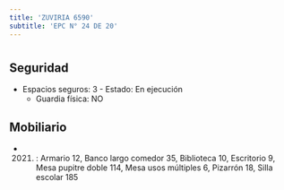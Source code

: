 ```yaml
---
title: 'ZUVIRIA 6590'
subtitle: 'EPC N° 24 DE 20'
---
```


#


## Seguridad

*  Espacios seguros: 3 - Estado: En ejecución 
    + Guardia física: NO





## Mobiliario

*  (2021) : Armario 12, Banco largo comedor 35, Biblioteca 10, Escritorio 9, Mesa pupitre doble 114, Mesa usos múltiples 6, Pizarrón 18, Silla escolar 185 



